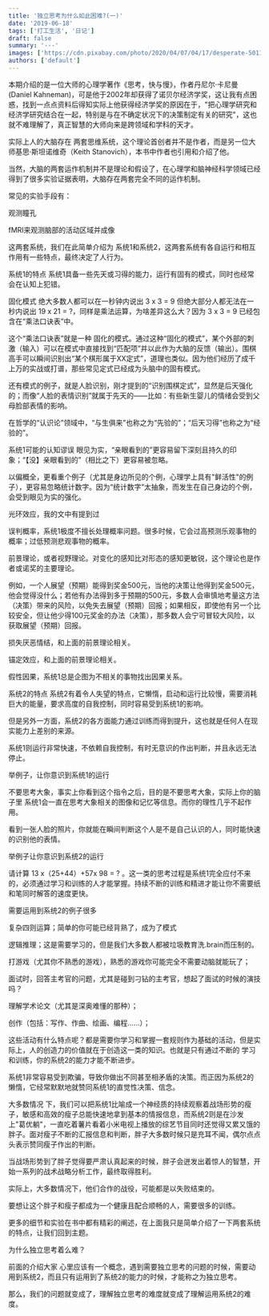 ```yaml
---
title: '独立思考为什么如此困难?(一)'
date: '2019-06-18'
tags: ['打工生活', '日记']
draft: false
summary: '---'
images: ['https://cdn.pixabay.com/photo/2020/04/07/04/17/desperate-5011953_1280.jpg']
authors: ['default']
---
```


本期介绍的是一位大师的心理学著作《思考，快与慢》，作者丹尼尔·卡尼曼(Daniel Kahneman)，可是他于2002年却获得了诺贝尔经济学奖，这让我有点困惑，找到一点点资料后得知实际上他获得经济学奖的原因在于，"把心理学研究和经济学研究结合在一起，特别是与在不确定状况下的决策制定有关的研究"，这也就不难理解了，真正智慧的大师向来是跨领域和学科的天才。

实际上人的大脑存在 两套思维系统，这个理论首创者并不是作者，而是另一位大师基思·斯坦诺维奇（Keith Stanovich），本书中作者也引用和介绍了他。

当然，大脑的两套运作机制并不是理论和假设了，在心理学和脑神经科学领域已经得到了很多实验证据表明，大脑存在两套完全不同的运作机制。

常见的实验手段有：

观测瞳孔

fMRI来观测脑部的活动区域并成像

这两套系统，我们在此简单介绍为 系统1和系统2，这两套系统有各自运行和相互作用有一些特点，最终决定了人行为。

系统1的特点
系统1具备一些先天或习得的能力，运行有固有的模式，同时也经常会在认知上犯错。

固化模式
绝大多数人都可以在一秒钟内说出 3 x 3 = 9 但绝大部分人都无法在一秒内说出 19 x 21 = ?，同样是乘法运算，为啥差异这么大？因为 3 x 3 = 9 已经包含在“乘法口诀表”中。

这个“乘法口诀表”就是一种 固化的模式。通过这种“固化的模式”，某个外部的刺激（输入）可以在模式中直接找到“匹配项”并以此作为大脑的反馈（输出）。围棋高手可以瞬间识别出“某个棋形属于XX定式”，道理也类似。因为他们经历了成千上万的实战或打谱，那些常见定式已经成为头脑中的固有模式。

还有模式的例子，就是人脸识别，刚才提到的“识别围棋定式”，显然是后天强化的；而像“人脸的表情识别”就属于先天的——比如：有些新生婴儿的情绪会受到父母脸部表情的影响。

在哲学的“认识论”领域中，“与生俱来”也称之为“先验的”；“后天习得”也称之为“经验的”。

系统1可能的认知谬误
眼见为实，“亲眼看到的”更容易留下深刻且持久的印象；“【没】亲眼看到的”（相比之下）更容易被忽略。

以偏概全，更看重个例子（尤其是身边所见的个例，心理学上具有"鲜活性"的例子），更容易忽略统计数字。因为“统计数字”太抽象，而发生在自己身边的个例，会受到眼见为实的强化。

光环效应，我的文中有提到过

误判概率，系统1极度不擅长处理概率问题。很多时候，它会过高预测乐观事物的概率；过低预测悲观事物的概率。

前景理论，或者视野理论。对变化的感知比对形态的感知更敏锐，这个理论也是作者或诺奖的主要理论。

例如，一个人展望（预期）能得到奖金500元，当他的决策让他得到奖金500元，他会觉得没什么；若他有办法得到多于预期的500元，多数人会审慎地考量这方法（决策）带来的风险，以免失去展望（预期）回报；如果相反，即使他有另一个比较安全，但让他少得100元奖金的办法（决策），那多数人会宁可冒较大风险，以获取展望（预期）回报。

损失厌恶情结，和上面的前景理论相关。

锚定效应，和上面的前景理论相关。

假性因果，系统1总是企图为不相关的事物找出因果关系。

系统2的特点
系统2有着令人失望的特点，它懒惰，启动和运行比较慢，需要消耗巨大的能量，要求高度的自我控制，同时容易受到系统1的影响。

但是另外一方面，系统2的各方面能力通过训练而得到提升，这也就是任何人在现实能力上差别的来源。

系统1则运行非常快速，不依赖自我控制，有时无意识的作出判断，并且永远无法停止。

举例子，让你意识到系统1的运行

不要思考大象，事实上你看到这个指令之后，目的是不要思考大象，实际上你的脑子里 系统1会一直在思考大象相关的图像和记忆等信息。而你的理性几乎不起作用。

看到一张人脸的照片，你就能在瞬间判断这个人是不是自己认识的人，同时能快速的识别他的表情。

举例子让你意识到系统2的运行

请计算 13 x（25+44）+57x 98 = ? 。这一类的思考过程是系统1完全应付不来的，必须通过学习和训练的人才能掌握。持续不断的训练和精进才能让你不需要纸和笔同时解答的速度更快。

需要运用到系统2的例子很多

复杂四则运算；简单的你可能已经背熟了，成为了模式

逻辑推理；这是需要学习的，但是我们大多数人都被垃圾教育洗.brain而压制的。

打游戏（尤其你不熟悉的游戏），熟悉的游戏你可能完全不需要动脑就能玩了；

面试时，回答主考官的问题，尤其是碰到刁钻的主考官，想起了面试的时候的演技吗？

理解学术论文（尤其是深奥难懂的那种）；

创作（包括：写作、作曲、绘画、编程......）；

这些活动有什么特点呢？都是需要你学习和掌握一套规则作为基础的活动，但是实际上，人的创造力的价值就在于创造这一类的知识。也就是只有通过不断的 学习和训练，你的系统2的能力才能不断进步。

系统1非常容易受到欺骗，导致你做出不同甚至相矛盾的决策。而正因为系统2的懒惰，它经常默默地就赞同系统1的直觉性决策、信念。

大多数情况 下，我们可以把系统1比喻成一个神经质的持续观察着战场形势的瘦子，敏感和高效的瘦子总能快速地拿到基本的情报信息，而系统2则是在沙发上"葛优躺"，一直吃着薯片看着小米电视上播放的综艺节目同时还觉得又累又饿的胖子。面对瘦子不断的汇报信息和判断，胖子大多数时候只是充耳不闻，偶尔点点头表示赞同瘦子作出的判断。

当战场形势到了胖子觉得要严肃认真起来的时候，胖子会迸发出着惊人的智慧，开始一系列的战术战略分析工作，最终取得胜利。

实际上，大多数情况下，他们合作的战役，可能都是以失败结束的。

要想让这个胖子和瘦子都成为一个健康且配合顺畅的人，需要很多的训练。

更多的细节和实验在书中都有精彩的阐述，在上面我只是简单介绍了一下两套系统的特点，让我们回到主题。

为什么独立思考着么难？

前面的介绍大家 心里应该有一个概念，遇到需要独立思考的问题的时候，需要动用到系统2，而且只有运用到了系统2的能力的时候，才能称之为独立思考。

那么，我们的问题就变成了，理解独立思考的难度就变成了理解运用系统2的难度。
